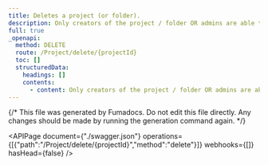 ```yaml
---
title: Deletes a project (or folder).
description: Only creators of the project / folder OR admins are able to delete it.
full: true
_openapi:
  method: DELETE
  route: /Project/delete/{projectId}
  toc: []
  structuredData:
    headings: []
    contents:
      - content: Only creators of the project / folder OR admins are able to delete it.
---
```


{/* This file was generated by Fumadocs.
Do not edit this file directly. Any changes should be made by running the generation command again. */}

<APIPage document={"./swagger.json"} operations={[{"path":"/Project/delete/{projectId}","method":"delete"}]} webhooks={[]} hasHead={false} />
